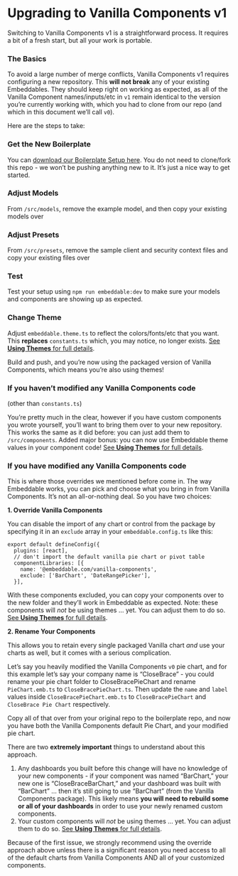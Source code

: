 # Upgrading to Vanilla Components v1

Switching to Vanilla Components v1 is a straightforward process. It requires a bit of a fresh start, but all your work is portable.

### The Basics

To avoid a large number of merge conflicts, Vanilla Components v1 requires configuring a new repository. This **will not break** any of your existing Embeddables. They should keep right on working as expected, as all of the Vanilla Component names/inputs/etc in `v1` remain identical to the version you’re currently working with, which you had to clone from our repo (and which in this document we’ll call `v0`).

Here are the steps to take:

<Steps>

### Get the New Boilerplate

You can [download our Boilerplate Setup here](https://github.com/embeddable-hq/embeddable-boilerplate). You do not need to clone/fork this repo - we won’t be pushing anything new to it. It’s just a nice way to get started.

### Adjust Models

From `/src/models`, remove the example model, and then copy your existing models over

### Adjust Presets

From `/src/presets`, remove the sample client and security context files and copy your existing files over

### Test

Test your setup using `npm run embeddable:dev` to make sure your models and components are showing up as expected.

### Change Theme

Adjust `embeddable.theme.ts` to reflect the colors/fonts/etc that you want. This **replaces** `constants.ts` which, you may notice, no longer exists. [See **Using Themes** for full details](themes).
</Steps>

Build and push, and you’re now using the packaged version of Vanilla Components, which means you’re also using themes!

### If you haven’t modified any Vanilla Components code

(other than `constants.ts`)

You’re pretty much in the clear, however if you have custom components you wrote yourself, you’ll want to bring them over to your new repository. This works the same as it did before: you can just add them to `/src/components`. Added major bonus: you can now use Embeddable theme values in your component code! [See **Using Themes** for full details](themes).

### If you have modified any Vanilla Components code

This is where those overrides we mentioned before come in. The way Embeddable works, you can pick and choose what you bring in from Vanilla Components. It’s not an all-or-nothing deal. So you have two choices:

**1. Override Vanilla Components**

You can disable the import of any chart or control from the package by specifying it in an `exclude` array in your `embeddable.config.ts` like this:

```tsx
export default defineConfig({
  plugins: [react],
  // don't import the default vanilla pie chart or pivot table
  componentLibraries: [{
    name: '@embeddable.com/vanilla-components',
    exclude: ['BarChart', 'DateRangePicker'],
  }],
```

With these components excluded, you can copy your components over to the new folder and they’ll work in Embeddable as expected. Note: these components will *not* be using themes … yet. You can adjust them to do so. [See **Using Themes** for full details](themes).

**2. Rename Your Components**

This allows you to retain every single packaged Vanilla chart *and* use your charts as well, but it comes with a serious complication.

Let’s say you heavily modified the Vanilla Components `v0` pie chart, and for this example let’s say your company name is “CloseBrace” - you could rename your pie chart folder to CloseBracePieChart and rename `PieChart.emb.ts` to `CloseBracePieChart.ts`. Then update the `name` and `label` values inside `CloseBracePieChart.emb.ts` to `CloseBracePieChart` and `CloseBrace Pie Chart` respectively.

Copy all of that over from your original repo to the boilerplate repo, and now you have both the Vanilla Components default Pie Chart, and your modified pie chart.

There are two **extremely important** things to understand about this approach.

1. Any dashboards you built before this change will have no knowledge of your new components - if your component was named “BarChart,” your new one is “CloseBraceBarChart,” and your dashboard was built with “BarChart” … then it’s still going to use “BarChart” (from the Vanilla Components package). This likely means **you will need to rebuild some or all of your dashboards** in order to use your newly renamed custom components.
2. Your custom components will *not* be using themes … yet. You can adjust them to do so. [See **Using Themes** for full details](themes).

Because of the first issue, we strongly recommend using the override approach above unless there is a significant reason you need access to all of the default charts from Vanilla Components AND all of your customized components.